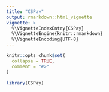```yaml
---
title: "CSPay"
output: rmarkdown::html_vignette
vignette: >
  %\VignetteIndexEntry{CSPay}
  %\VignetteEngine{knitr::rmarkdown}
  %\VignetteEncoding{UTF-8}
---
```


```r
knitr::opts_chunk$set(
  collapse = TRUE,
  comment = "#>"
)
```

```r
library(CSPay)
```


```r



```
